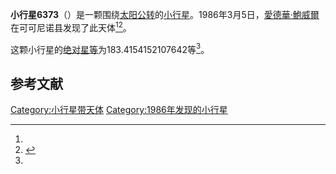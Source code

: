 {{Infobox planet
| bgcolour = #FFFFC0
| name = 6373 Stern
| symbol = 
| image = 
| caption = 
| discovery = yes
| discovery_ref = 
| discoverer = [[愛德華·鮑威爾|愛德華·鮑威爾]]
| discovery_site = [[可可尼诺县|可可尼诺县]] 
| discovered = 1986年3月5日
| designations = yes
| mp_name = 
| named_after = 
| alt_names = 1986 EZ/ 1990 BV2
| mp_category = [[主带小行星|主带小行星]]
| orbit_ref = <ref name="a">[http://ssd.jpl.nasa.gov/sbdb.cgi?sstr=6373 6373 Stern] {{Wayback|url=http://ssd.jpl.nasa.gov/sbdb.cgi?sstr=6373 |date=20140927053913 }}，小行星數據庫瀏覽器（JPL Small-Body Database Browser）－[[美国国家航空航天局|美国国家航空航天局]]喷气推进实验室</ref>
| epoch = 2456400.5 (2013年4月18日更新)
| aphelion = {{convert|2.890292670877679|AU|km|3|abbr=on|lk=out}}
| perihelion = {{convert|2.41757724938376|AU|km|3|abbr=on}}
| semimajor = {{convert|2.653934960130719|AU|km|3|abbr=on}}
| eccentricity = 0.089059346
| period = 1579.188017 [[日|日]]<br />4.32[[儒略年|儒略年]]
| avg_speed = 
| inclination = 12.68940348246504
| asc_node = 353.7626076788601
| mean_anomaly = 
| arg_peri = 183.4154152107642
| satellites = 
| physical_characteristics = yes
| dimensions = 
| mass = 
| density = 
| surface_grav = 
| escape_velocity = 
| sidereal_day = 
| axial_tilt = 
| pole_ecliptic_lat = 
| pole_ecliptic_lon = 
| albedo = 
| temperatures= 
| temp_name1 = 
| mean_temp_1 = 
| max_temp_1 = 
| temp_name2 = 
| max_temp_2 = 
| spectral_type = 
| abs_magnitude = 183.4154152107642
}}

'''小行星6373'''（{{lang-en|6373 Stern}}）是一颗围绕[[太阳|太阳]][[公转|公转]]的[[小行星|小行星]]。1986年3月5日，[[愛德華·鮑威爾|愛德華·鮑威爾]]在可可尼诺县发现了此天体<ref name="a" /><ref>{{cite news|title=小行星列表|url=http://cfa-www.harvard.edu/iau/lists/NumberedMPs.txt|accessdate=2013-07-08|newspaper=哈佛大学|archive-date=2008-05-17|archive-url=https://web.archive.org/web/20080517010638/http://cfa-www.harvard.edu/iau/lists/NumberedMPs.txt|dead-url=no}}</ref>。

这颗小行星的[[绝对星等|绝对星等]]为183.4154152107642等<ref name="a" />。

==参考文献==
{{reflist}}
{{Minor Planet Number|[[小行星6372|小行星6372]]|[[小行星6374|小行星6374]]}}

{{小天体}}

[[Category:小行星带天体|Category:小行星带天体]]
[[Category:1986年发现的小行星|Category:1986年发现的小行星]]

{{asteroid-stub}}